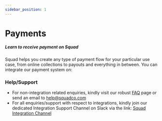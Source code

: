 ```yaml
---
sidebar_position: 1
---
```



# Payments

##### Learn to receive payment on Squad

Squad helps you create any type of payment flow for your particular use case, from online collections to payouts and everything in between. You can integrate our payment system on:

<Hero />


### Help/Support

- For non-integration related enquiries, kindly visit our robust [FAQ](https://duckduckgo.com) page or send an email to help@squadco.com
- For all enquiries/support with respect to integrations, kindly join our dedicated Integration Support Channel on Slack via the link: [Squad Integration Channel](https://slack.com/get-started?sig=enQtNDIxNTgwODE4NjE5OC05ZDJiMDdlYmE4NTI0YjYyZDNjN2M0N2VmZTE2ODUyNzkxYzg1NzRkZmIwYTZjMTg5ZjZkYzQ0ZDZmMTBkNDUz&invite_id=I046BPS5G5U&redir=%2Fshare%2FenQtNDIxNTgwODE4NjE5OC05ZDJiMDdlYmE4NTI0YjYyZDNjN2M0N2VmZTE2ODUyNzkxYzg1NzRkZmIwYTZjMTg5ZjZkYzQ0ZDZmMTBkNDUz#/sharedinvite)


